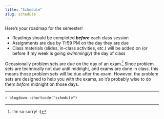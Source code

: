 ```yaml
---
title: "Schedule"
slug: schedule
---
```


Here's your roadmap for the semester!

- <i class="fas fa-book-reader"></i> Readings should be completed ***before*** each class session
- <i class="fas fa-laptop-code"></i> Assignments are due by 11:59 PM on the day they are due
- <i class="fas fa-university"></i></a> Class materials (slides, in-class activities, etc.) will be added on (or before if my week is going *swimmingly*) the day of class

Occasionally problem sets are due on the day of an exam.[^sorry] Since problem sets are technically not due until midnight, and exams are done in class, this means those problem sets will be due after the exam. However, the problem sets are designed to help you with the exams, so it's probably wise to do them *before* midnight on those days.

[^sorry]: I'm so sorry! :(

---

`r blogdown::shortcode("schedule")`
